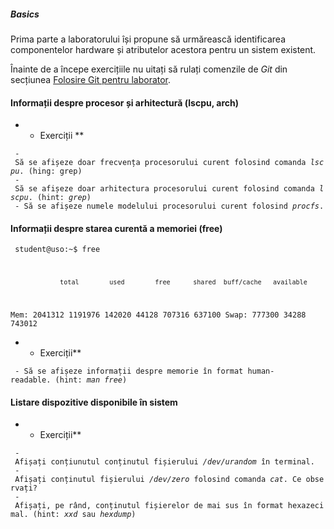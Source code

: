 ===== Basics =====

Prima parte a laboratorului își propune să urmărească identificarea componentelor hardware și atributelor acestora pentru un sistem existent.

Înainte de a începe exercițiile nu uitați să rulați comenzile de ''Git'' din secțiunea [[http://ocw.cs.pub.ro/courses/uso/laboratoare/new/06-hw-boot?&#folosire_git_pentru_laborator|Folosire Git pentru laborator]].

==== Informații despre procesor și arhitectură (lscpu, arch) ====

** Exerciții **
  - Să se afișeze doar frecvența procesorului curent folosind comanda ''lscpu''. (hing: grep)
  - Să se afișeze doar arhitectura procesorului curent folosind comanda ''lscpu''. (hint: ''grep'')
  - Să se afișeze numele modelului procesorului curent folosind ''procfs''.

====  Informații despre starea curentă a memoriei (free) ====

<code bash>
student@uso:~$ free
              total        used        free      shared  buff/cache   available
Mem:        2041312     1191976      142020       44128      707316      637100
Swap:        777300       34288      743012
</code>

**Exerciții**
  - Să se afișeze informații despre memorie în format human-readable. (hint: ''man free'') 

==== Listare dispozitive disponibile în sistem ====

**Exerciții**
  - Afișați conțiunutul conținutul fișierului ''/dev/urandom'' în terminal. 
  - Afișați conținutul fișierului ''/dev/zero'' folosind comanda ''cat''. Ce observați? 
  - Afișați, pe rând, conținutul fișierelor de mai sus în format hexazecimal. (hint: ''xxd'' sau ''hexdump'')